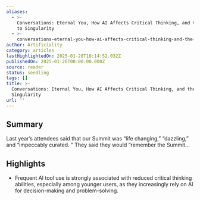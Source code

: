 ```yaml
---
aliases:
  - >-
    Conversations: Eternal You, How AI Affects Critical Thinking, and the Path
    to Singularity
  - >-
    conversations-eternal-you-how-ai-affects-critical-thinking-and-the-path-to-singularity
author: Artificiality
category: articles
lastHighlightedOn: 2025-01-28T10:14:52.032Z
publishedOn: 2025-01-26T00:00:00.000Z
source: reader
status: seedling
tags: []
title: >-
  Conversations: Eternal You, How AI Affects Critical Thinking, and the Path to
  Singularity
url: ''
---
```

## Summary

Last year’s attendees said that our Summit was “life changing,” “dazzling,” and “impeccably curated. ” They said they would “remember the Summit…

## Highlights

- Frequent AI tool use is strongly associated with reduced critical thinking abilities, especially among younger users, as they increasingly rely on AI for decision-making and problem-solving.
